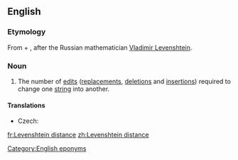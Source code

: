 ==English==

===Etymology===
From {{m|en|Levenshtein}} + {{m|en|distance}}, after the Russian mathematician [[w:Vladimir Levenshtein|Vladimir Levenshtein]].

===Noun===
{{wikipedia}}
{{en-noun}}

# {{lb|en|computer science}} The number of [[edit]]s ([[replacements]], [[deletions]] and [[insertions]]) required to change one [[string]] into another.

====Translations====
{{trans-top|(computer science) the number of edits required to change one string into another}}
* Czech: {{t|cs|Levenshteinova vzdálenost|f}}
{{trans-mid}}
{{trans-bottom}}

[[Category:English eponyms]]

[[fr:Levenshtein distance]]
[[zh:Levenshtein distance]]